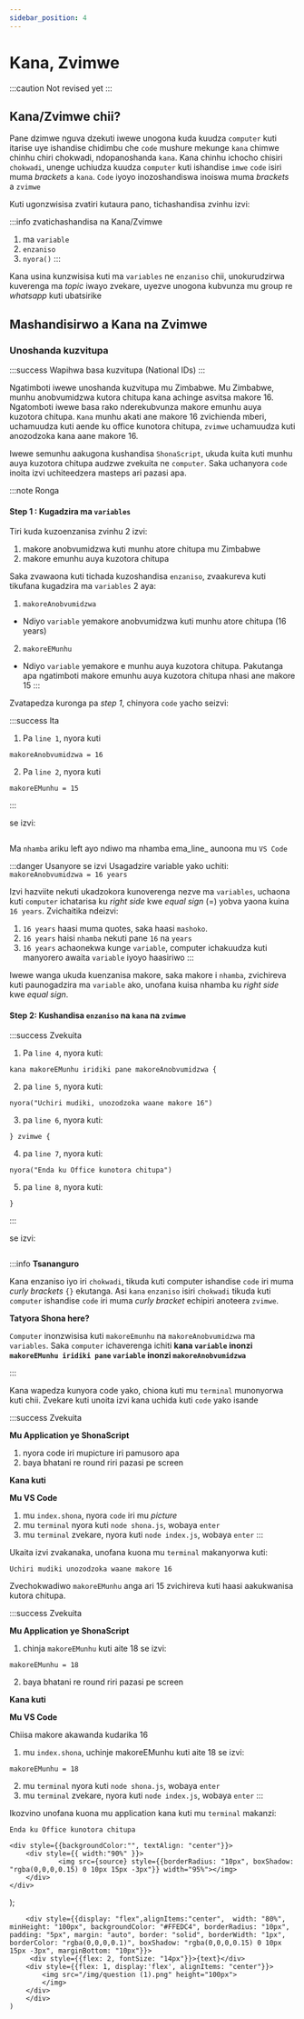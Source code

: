 ```yaml
---
sidebar_position: 4
---
```


# Kana, Zvimwe

:::caution Not revised yet
:::

## Kana/Zvimwe chii?

Pane dzimwe nguva dzekuti iwewe unogona kuda kuudza `computer` kuti itarise uye ishandise chidimbu che `code` mushure mekunge `kana` chimwe chinhu chiri chokwadi, ndopanoshanda `kana`. Kana chinhu ichocho chisiri `chokwadi`, unenge uchiudza kuudza `computer` kuti ishandise `imwe` `code` isiri muma _brackets_ a `kana`. `Code` iyoyo inozoshandiswa inoiswa muma _brackets_ a `zvimwe`

Kuti ugonzwisisa zvatiri kutaura pano, tichashandisa zvinhu izvi: 

:::info zvatichashandisa na Kana/Zvimwe
1. ma `variable`
2. `enzaniso`
3. `nyora()`
:::

Kana usina kunzwisisa kuti ma `variables` ne `enzaniso` chii, unokurudzirwa kuverenga ma _topic_ iwayo zvekare, uyezve unogona kubvunza mu group re _whatsapp_ kuti ubatsirike

## Mashandisirwo a Kana na Zvimwe

### Unoshanda kuzvitupa
:::success Wapihwa basa kuzvitupa (National IDs)
:::

Ngatimboti iwewe unoshanda kuzvitupa mu Zimbabwe. Mu Zimbabwe, munhu anobvumidzwa kutora chitupa kana achinge asvitsa makore 16. Ngatomboti iwewe basa rako nderekubvunza makore emunhu auya kuzotora chitupa. `Kana` munhu akati ane makore 16 zvichienda mberi, uchamuudza kuti aende ku office kunotora chitupa, `zvimwe` uchamuudza kuti anozodzoka kana aane makore 16.


Iwewe semunhu aakugona kushandisa `ShonaScript`, ukuda kuita kuti munhu auya kuzotora chitupa audzwe zvekuita ne `computer`. Saka uchanyora `code` inoita izvi uchiteedzera masteps ari pazasi apa.

:::note Ronga
#### Step 1 : Kugadzira ma `variables`
Tiri kuda kuzoenzanisa zvinhu 2 izvi: 
1. makore anobvumidzwa kuti munhu atore chitupa mu Zimbabwe
2. makore emunhu auya kuzotora chitupa

Saka zvawaona kuti tichada kuzoshandisa `enzaniso`, zvaakureva kuti tikufana kugadzira ma `variables` 2 aya: 

1. `makoreAnobvumidzwa`
- Ndiyo `variable` yemakore anobvumidzwa kuti munhu atore chitupa (16 years) 
2. `makoreEMunhu`
- Ndiyo `variable` yemakore e munhu auya kuzotora chitupa. Pakutanga apa ngatimboti makore emunhu auya kuzotora chitupa nhasi ane makore 15
:::

Zvatapedza kuronga pa _step 1_, chinyora `code` yacho seizvi:

:::success Ita
1. Pa `line 1`, nyora kuti
```
makoreAnobvumidzwa = 16
```
2. Pa `line 2`, nyora kuti
```
makoreEMunhu = 15
```
:::

se izvi: 

<Image source="/img/kana1.jpeg" />


Ma `nhamba` ariku left ayo ndiwo ma nhamba ema_line_ aunoona mu `VS Code`

:::danger Usanyore se izvi
Usagadzire variable yako uchiti:
`makoreAnobvumidzwa = 16 years`

Izvi hazviite nekuti ukadzokora kunoverenga nezve ma `variables`, uchaona kuti `computer` ichatarisa ku _right side_ kwe _equal sign_ (=) yobva yaona kuina `16 years`. Zvichaitika ndeizvi: 
1. `16 years` haasi muma quotes, saka haasi `mashoko`.
2. `16 years` haisi `nhamba` nekuti pane `16` na `years`
3. `16 years` achaonekwa kunge `variable`, computer ichakuudza kuti manyorero awaita `variable` iyoyo haasiriwo
:::

Iwewe wanga ukuda kuenzanisa makore, saka makore i `nhamba`, zvichireva kuti paunogadzira ma `variable` ako, unofana kuisa nhamba ku _right side_ kwe _equal sign_. 


#### Step 2: Kushandisa `enzaniso` na `kana` na `zvimwe`

:::success Zvekuita

1. Pa `line 4`, nyora kuti:
```
kana makoreEMunhu iridiki pane makoreAnobvumidzwa {
```
2. pa `line 5`, nyora kuti: 
```
nyora("Uchiri mudiki, unozodzoka waane makore 16")
```
3. pa `line 6`, nyora kuti: 
```
} zvimwe {
```
4. pa `line 7`, nyora kuti: 
```
nyora("Enda ku Office kunotora chitupa")

```
5. pa `line 8`, nyora kuti:
```
}
```
:::

se izvi:

<Image source="/img/kana2.jpeg"/>


<Question text="Hausi watyora shona here apa?"/>

:::info **Tsananguro**

Kana enzaniso iyo iri `chokwadi`, tikuda kuti computer ishandise `code` iri muma _curly brackets_ `{}` ekutanga. Asi `kana` `enzaniso` isiri `chokwadi` tikuda kuti `computer` ishandise `code` iri muma _curly bracket_ echipiri anoteera `zvimwe`.

**Tatyora Shona here?**

`Computer` inonzwisisa kuti `makoreEmunhu` na `makoreAnobvumidzwa` ma `variables`. Saka `computer` ichaverenga ichiti 
**kana `variable` inonzi `makoreEMunhu iridiki pane` `variable` inonzi `makoreAnobvumidzwa`**


:::

Kana wapedza kunyora code yako, chiona kuti mu `terminal` munonyorwa kuti chii.
Zvekare kuti unoita izvi kana uchida kuti `code` yako isande

:::success Zvekuita

**Mu Application ye ShonaScript**
1. nyora code iri mupicture iri pamusoro apa
2. baya bhatani re round riri pazasi pe screen

**Kana kuti**

**Mu VS Code**

1. mu `index.shona`, nyora `code` iri mu _picture_
2. mu `terminal` nyora kuti `node shona.js`, wobaya `enter`
3. mu `terminal` zvekare, nyora kuti `node index.js`, wobaya `enter`
:::


Ukaita izvi zvakanaka, unofana kuona mu `terminal` makanyorwa kuti:
```
Uchiri mudiki unozodzoka waane makore 16
```
Zvechokwadiwo `makoreEMunhu` anga ari 15 zvichireva kuti haasi aakukwanisa kutora chitupa. 


:::success Zvekuita 

**Mu Application ye ShonaScript**
1. chinja `makoreEMunhu` kuti aite 18 se izvi: 
```
makoreEMunhu = 18
```
2. baya bhatani re round riri pazasi pe screen

**Kana kuti**

**Mu VS Code**


Chiisa makore akawanda kudarika 16
1. mu `index.shona`, uchinje makoreEMunhu kuti aite 18 se izvi: 
```
makoreEMunhu = 18
```
2. mu `terminal` nyora kuti `node shona.js`, wobaya `enter`
3. mu `terminal` zvekare, nyora kuti `node index.js`, wobaya `enter`
:::

Ikozvino unofana kuona mu application kana kuti mu `terminal` makanzi: 

```
Enda ku Office kunotora chitupa
```


    <div style={{backgroundColor:"", textAlign: "center"}}>
        <div style={{ width:"90%" }}>
                <img src={source} style={{borderRadius: "10px", boxShadow: "rgba(0,0,0,0.15) 0 10px 15px -3px"}} width="95%"></img> 
        </div>
    </div>
 
);

        <div style={{display: "flex",alignItems:"center",  width: "80%", minHeight: "100px", backgroundColor: "#FFEDC4", borderRadius: "10px", padding: "5px", margin: "auto", border: "solid", borderWidth: "1px", borderColor: "rgba(0,0,0,0.1)", boxShadow: "rgba(0,0,0,0.15) 0 10px 15px -3px", marginBottom: "10px"}}>
         <div style={{flex: 2, fontSize: "14px"}}>{text}</div> 
        <div style={{flex: 1, display:'flex', alignItems: "center"}}>
            <img src="/img/question (1).png" height="100px">
            </img>
        </div>
        </div>
    )

 